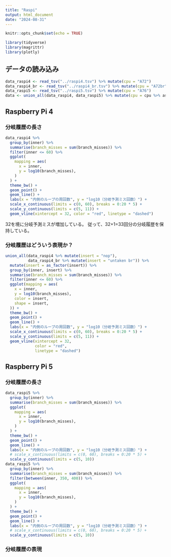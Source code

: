 ```yaml
---
title: "Raspi"
output: html_document
date: "2024-08-31"
---
```


```r
knitr::opts_chunk$set(echo = TRUE)
```

```r
library(tidyverse)
library(magrittr)
library(plotly)
```

## データの読み込み

```r
data_raspi4 <- read_tsv("../raspi4.tsv") %>% mutate(cpu = "A72")
data_raspi4_br <- read_tsv("../raspi4_br.tsv") %>% mutate(cpu = "A72br")
data_raspi5 <- read_tsv("../raspi5.tsv") %>% mutate(cpu = "A76")
data <- union_all(data_raspi4, data_raspi5) %>% mutate(cpu = cpu %>% as_factor)
```

## Raspberry Pi 4

### 分岐履歴の長さ

```r
data_raspi4 %>%
  group_by(inner) %>%
  summarise(branch_misses = sum(branch_misses)) %>%
  filter(inner <= 60) %>%
  ggplot(
    mapping = aes(
      x = inner,
      y = log10(branch_misses),
    )
  ) +
  theme_bw() +
  geom_point() +
  geom_line() +
  labs(x = "内側のループの周回数", y = "log10（分岐予測ミス回数）") +
  scale_x_continuous(limits = c(0, 60), breaks = 0:20 * 5) +
  scale_y_continuous(limits = c(5, 11)) +
  geom_vline(xintercept = 32, color = "red", linetype = "dashed")
```

32を境に分岐予測ミスが増加している。
従って、32+1=33回分の分岐履歴を保持している。

### 分岐履歴はどういう表現か？


```r
union_all(data_raspi4 %>% mutate(insert = "nop"),
          data_raspi4_br %>% mutate(insert = "untaken br")) %>%
  mutate(insert = as_factor(insert)) %>%
  group_by(inner, insert) %>%
  summarise(branch_misses = sum(branch_misses)) %>%
  filter(inner <= 60) %>%
  ggplot(mapping = aes(
    x = inner,
    y = log10(branch_misses),
    color = insert,
    shape = insert,
  )) +
  theme_bw() +
  geom_point() +
  geom_line() +
  labs(x = "内側のループの周回数", y = "log10（分岐予測ミス回数）") +
  scale_x_continuous(limits = c(0, 60), breaks = 0:20 * 5) +
  scale_y_continuous(limits = c(5, 11)) +
  geom_vline(xintercept = 32,
             color = "red",
             linetype = "dashed")
```

## Raspberry Pi 5

### 分岐履歴の長さ

```r
data_raspi5 %>%
  group_by(inner) %>%
  summarise(branch_misses = sum(branch_misses)) %>%
  ggplot(
    mapping = aes(
      x = inner,
      y = log10(branch_misses),
    )
  ) +
  theme_bw() +
  geom_point() +
  geom_line() +
  labs(x = "内側のループの周回数", y = "log10（分岐予測ミス回数）") +
  # scale_x_continuous(limits = c(0, 60), breaks = 0:20 * 5) +
  scale_y_continuous(limits = c(5, 10))
data_raspi5 %>%
  group_by(inner) %>%
  summarise(branch_misses = sum(branch_misses)) %>%
  filter(between(inner, 350, 400)) %>%
  ggplot(
    mapping = aes(
      x = inner,
      y = log10(branch_misses),
    )
  ) +
  theme_bw() +
  geom_point() +
  geom_line() +
  labs(x = "内側のループの周回数", y = "log10（分岐予測ミス回数）") +
  # scale_x_continuous(limits = c(0, 60), breaks = 0:20 * 5) +
  scale_y_continuous(limits = c(5, 10))
```

### 分岐履歴の表現


